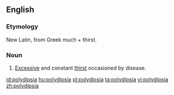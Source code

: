 ==English==

===Etymology===
New Latin, from Greek much + thirst.

===Noun===
{{en-noun|-}}

# {{context|medicine}} [[excessive|Excessive]] and constant [[thirst]] occasioned by disease.

[[id:polydipsia]]
[[hu:polydipsia]]
[[pl:polydipsia]]
[[ta:polydipsia]]
[[vi:polydipsia]]
[[zh:polydipsia]]